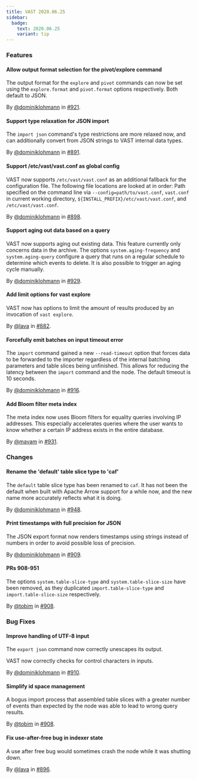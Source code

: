 ```yaml
---
title: VAST 2020.06.25
sidebar:
  badge:
    text: 2020.06.25
    variant: tip
---
```


### Features

#### Allow output format selection for the pivot/explore command

The output format for the `explore` and `pivot` commands can now be set using
the `explore.format` and `pivot.format` options respectively. Both default to
JSON.

By [@dominiklohmann](https://github.com/dominiklohmann) in [#921](https://github.com/tenzir/tenzir/pull/921).

#### Support type relaxation for JSON import

The `import json` command's type restrictions are more relaxed now, and can
additionally convert from JSON strings to VAST internal data types.

By [@dominiklohmann](https://github.com/dominiklohmann) in [#891](https://github.com/tenzir/tenzir/pull/891).

#### Support /etc/vast/vast.conf as global config

VAST now supports `/etc/vast/vast.conf` as an additional fallback for the
configuration file. The following file locations are looked at in order: Path
specified on the command line via `--config=path/to/vast.conf`, `vast.conf` in
current working directory, `${INSTALL_PREFIX}/etc/vast/vast.conf`, and
`/etc/vast/vast.conf`.

By [@dominiklohmann](https://github.com/dominiklohmann) in [#898](https://github.com/tenzir/tenzir/pull/898).

#### Support aging out data based on a query

VAST now supports aging out existing data. This feature currently only concerns
data in the archive. The options `system.aging-frequency` and
`system.aging-query` configure a query that runs on a regular schedule to
determine which events to delete. It is also possible to trigger an aging cycle
manually.

By [@dominiklohmann](https://github.com/dominiklohmann) in [#929](https://github.com/tenzir/tenzir/pull/929).

#### Add limit options for vast explore

VAST now has options to limit the amount of results produced by an invocation of
`vast explore`.

By [@lava](https://github.com/lava) in [#882](https://github.com/tenzir/tenzir/pull/882).

#### Forcefully emit batches on input timeout error

The `import` command gained a new `--read-timeout` option that forces data to be
forwarded to the importer regardless of the internal batching parameters and
table slices being unfinished. This allows for reducing the latency between the
`import` command and the node. The default timeout is 10 seconds.

By [@dominiklohmann](https://github.com/dominiklohmann) in [#916](https://github.com/tenzir/tenzir/pull/916).

#### Add Bloom filter meta index

The meta index now uses Bloom filters for equality queries involving IP
addresses. This especially accelerates queries where the user wants to know
whether a certain IP address exists in the entire database.

By [@mavam](https://github.com/mavam) in [#931](https://github.com/tenzir/tenzir/pull/931).

### Changes

#### Rename the 'default' table slice type to 'caf'

The `default` table slice type has been renamed to `caf`. It has not been the
default when built with Apache Arrow support for a while now, and the new name
more accurately reflects what it is doing.

By [@dominiklohmann](https://github.com/dominiklohmann) in [#948](https://github.com/tenzir/tenzir/pull/948).

#### Print timestamps with full precision for JSON

The JSON export format now renders timestamps using strings instead of numbers
in order to avoid possible loss of precision.

By [@dominiklohmann](https://github.com/dominiklohmann) in [#909](https://github.com/tenzir/tenzir/pull/909).

#### PRs 908-951

The options `system.table-slice-type` and `system.table-slice-size` have been
removed, as they duplicated `import.table-slice-type` and
`import.table-slice-size` respectively.

By [@tobim](https://github.com/tobim) in [#908](https://github.com/tenzir/tenzir/pull/908).

### Bug Fixes

#### Improve handling of UTF-8 input

The `export json` command now correctly unescapes its output.

VAST now correctly checks for control characters in inputs.

By [@dominiklohmann](https://github.com/dominiklohmann) in [#910](https://github.com/tenzir/tenzir/pull/910).

#### Simplify id space management

A bogus import process that assembled table slices with a greater number of
events than expected by the node was able to lead to wrong query results.

By [@tobim](https://github.com/tobim) in [#908](https://github.com/tenzir/tenzir/pull/908).

#### Fix use-after-free bug in indexer state

A use after free bug would sometimes crash the node while it was shutting down.

By [@lava](https://github.com/lava) in [#896](https://github.com/tenzir/tenzir/pull/896).
